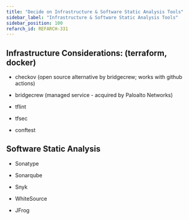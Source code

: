```yaml
---
title: "Decide on Infrastructure & Software Static Analysis Tools"
sidebar_label: "Infrastructure & Software Static Analysis Tools"
sidebar_position: 100
refarch_id: REFARCH-331
---
```


## Infrastructure Considerations: (terraform, docker)

- checkov (open source alternative by bridgecrew; works with github actions)

- bridgecrew (managed service - acquired by Paloalto Networks)

- tflint

- tfsec

- conftest

## Software Static Analysis

- Sonatype

- Sonarqube

- Snyk

- WhiteSource

- JFrog


